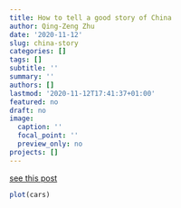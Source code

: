 ```yaml
---
title: How to tell a good story of China
author: Qing-Zeng Zhu
date: '2020-11-12'
slug: china-story
categories: []
tags: []
subtitle: ''
summary: ''
authors: []
lastmod: '2020-11-12T17:41:37+01:00'
featured: no
draft: no
image:
  caption: ''
  focal_point: ''
  preview_only: no
projects: []
---
```


[see this post](../creating-a-website/)

```r
plot(cars)
```





